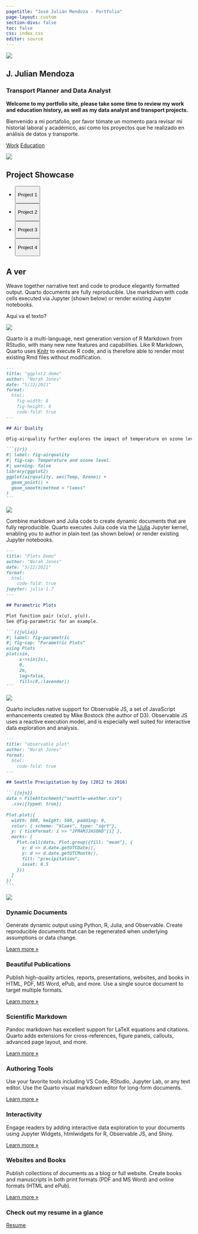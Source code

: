 ```yaml
---
pagetitle: "José Julián Mendoza - Portfolio"
page-layout: custom
section-divs: false
toc: false
css: index.css
editor: source
---
```


::: hero-banner
::: {.hero-image .hero-image-left}
![](images/hero_left.png)
:::

::: content-block
# J. Julian Mendoza

### Transport Planner and Data Analyst

**Welcome to my portfolio site, please take some time to review my work and education history, as well as my data analyst and transport projects.**

Bienvenido a mi portafolio, por favor tómate un momento para revisar mi historial laboral y académico, así como los proyectos que he realizado en análisis de datos y transporte.

::: hero-buttons
[Work](docs/get-started/){.btn-action-primary .btn-action .btn .btn-success .btn-lg role="button"} [Education](docs/guide/){#btn-guide .btn-action .btn .btn-info .btn-lg role="button"}
:::
:::

::: {.hero-image .hero-image-right}
![](images/fig1.png)
:::
:::

::: {.hello-quarto .alt-background}
::: content-block
::: hello-quarto-banner
# Project Showcase

<ul class="nav nav-pills" id="hello-quarto-tab" role="tablist">

<li class="nav-item" role="presentation">

<button class="nav-link active" id="project1-tab" data-bs-toggle="tab" data-bs-target="#project1" type="button" role="tab" aria-controls="project1" aria-selected="true">

Project 1

</button>

</li>

<li class="nav-item" role="presentation">

<button class="nav-link" id="project2-tab" data-bs-toggle="tab" data-bs-target="#project2" type="button" role="tab" aria-controls="project2" aria-selected="false">

Project 2

</button>

</li>

<li class="nav-item" role="presentation">

<button class="nav-link" id="project3-tab" data-bs-toggle="tab" data-bs-target="#project3" type="button" role="tab" aria-controls="project3" aria-selected="false">

Project 3

</button>

</li>

<li class="nav-item" role="presentation">

<button class="nav-link" id="project4-tab" data-bs-toggle="tab" data-bs-target="#project4" type="button" role="tab" aria-controls="project4" aria-selected="false">

Project 4

</button>

</li>

</ul>
:::

::: {#hello-quarto-tabcontent .tab-content}
::: {#project1 .tab-pane .fade .show .active role="tabpanel" aria-labelledby="project1-tab"}
## A ver

Weave together narrative text and code to produce elegantly formatted output. Quarto documents are fully reproducible. Use markdown with code cells executed via Jupyter (shown below) or render existing Jupyter notebooks.

::: grid
::: {.g-col-lg-6 .g-col-12}

Aquí va el texto?

:::

::: {.hello-output .g-col-lg-6 .g-col-12}
![](images/hello-jupyter.png)
:::
:::
:::

::: {#project2 .tab-pane .fade role="tabpanel" aria-labelledby="project2-tab"}
Quarto is a multi-language, next generation version of R Markdown from RStudio, with many new new features and capabilities. Like R Markdown, Quarto uses [Knitr](https://yihui.org/knitr/) to execute R code, and is therefore able to render most existing Rmd files without modification.

::: grid
::: {.g-col-lg-6 .g-col-12}
```` markdown
---
title: "ggplot2 demo"
author: "Norah Jones"
date: "5/22/2021"
format: 
  html:
    fig-width: 8
    fig-height: 4
    code-fold: true
---

## Air Quality

@fig-airquality further explores the impact of temperature on ozone level.

```{{r}}
#| label: fig-airquality
#| fig-cap: Temperature and ozone level.
#| warning: false
library(ggplot2)
ggplot(airquality, aes(Temp, Ozone)) + 
  geom_point() + 
  geom_smooth(method = "loess"
)
```
````
:::

::: {.hello-output .g-col-lg-6 .g-col-12}
![](images/hello-knitr.png)
:::
:::
:::

::: {#project3 .tab-pane .fade role="tabpanel" aria-labelledby="project3-tab"}
Combine markdown and Julia code to create dynamic documents that are fully reproducible. Quarto executes Julia code via the [IJulia](https://github.com/JuliaLang/IJulia.jl) Jupyter kernel, enabling you to author in plain text (as shown below) or render existing Jupyter notebooks.

::: grid
::: {.g-col-lg-6 .g-col-12}
```` markdown
---
title: "Plots Demo"
author: "Norah Jones"
date: "5/22/2021"
format:
  html:
    code-fold: true
jupyter: julia-1.7
---

## Parametric Plots

Plot function pair (x(u), y(u)). 
See @fig-parametric for an example.

```{{julia}}
#| label: fig-parametric
#| fig-cap: "Parametric Plots"
using Plots
plot(sin, 
     x->sin(2x), 
     0, 
     2π, 
     leg=false, 
     fill=(0,:lavender))
```
````
:::

::: {.hello-output .g-col-lg-6 .g-col-12}
![](images/hello-julia.png)
:::
:::
:::

::: {#project4 .tab-pane .fade role="tabpanel" aria-labelledby="project4-tab"}
Quarto includes native support for Observable JS, a set of JavaScript enhancements created by Mike Bostock (the author of D3). Observable JS uses a reactive execution model, and is especially well suited for interactive data exploration and analysis.

::: grid
::: {.g-col-lg-6 .g-col-12}
```` markdown
---
title: "observable plot"
author: "Norah Jones"
format: 
  html: 
    code-fold: true
---

## Seattle Precipitation by Day (2012 to 2016)

```{{ojs}}
data = FileAttachment("seattle-weather.csv")
  .csv({typed: true})
  
Plot.plot({
  width: 800, height: 500, padding: 0,
  color: { scheme: "blues", type: "sqrt"},
  y: { tickFormat: i => "JFMAMJJASOND"[i] },
  marks: [
    Plot.cell(data, Plot.group({fill: "mean"}, {
      x: d => d.date.getUTCDate(),
      y: d => d.date.getUTCMonth(),
      fill: "precipitation", 
      inset: 0.5
    }))
  ]
})
```
````
:::

::: {.hello-output .g-col-lg-6 .g-col-12}
![](images/hello-observable.png)
:::
:::
:::
:::

::: grid
:::
:::
:::

::: content-block
::: features
::: feature
### Dynamic Documents

Generate dynamic output using Python, R, Julia, and Observable. Create reproducible documents that can be regenerated when underlying assumptions or data change.

::: learn-more
[Learn more »](docs/computations/python.qmd)
:::
:::

::: feature
### Beautiful Publications

Publish high-quality articles, reports, presentations, websites, and books in HTML, PDF, MS Word, ePub, and more. Use a single source document to target multiple formats.

::: learn-more
[Learn more »](docs/output-formats/all-formats.qmd)
:::
:::

::: feature
### Scientific Markdown

Pandoc markdown has excellent support for LaTeX equations and citations. Quarto adds extensions for cross-references, figure panels, callouts, advanced page layout, and more.

::: learn-more
[Learn more »](docs/authoring/markdown-basics.qmd)
:::
:::

::: feature
### Authoring Tools

Use your favorite tools including VS Code, RStudio, Jupyter Lab, or any text editor. Use the Quarto visual markdown editor for long-form documents.

::: learn-more
[Learn more »](docs/tools/jupyter-lab.qmd)
:::
:::

::: feature
### Interactivity

Engage readers by adding interactive data exploration to your documents using Jupyter Widgets, htmlwidgets for R, Observable JS, and Shiny.

::: learn-more
[Learn more »](docs/interactive/)
:::
:::

::: feature
### Websites and Books

Publish collections of documents as a blog or full website. Create books and manuscripts in both print formats (PDF and MS Word) and online formats (HTML and ePub).

::: learn-more
[Learn more »](docs/websites/)
:::
:::
:::
:::

::: {.get-started .alt-background}
::: content-block
### Check out my resume in a glance

[Resume](docs/get-started/index.html){.btn-action-primary .btn-action .btn .btn-success .btn-lg role="button"}
:::
:::
